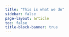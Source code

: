 ```yaml
---
title: "This is what we do"
sidebar: false
page-layout: article
toc: false
title-block-banner: true
---
```

